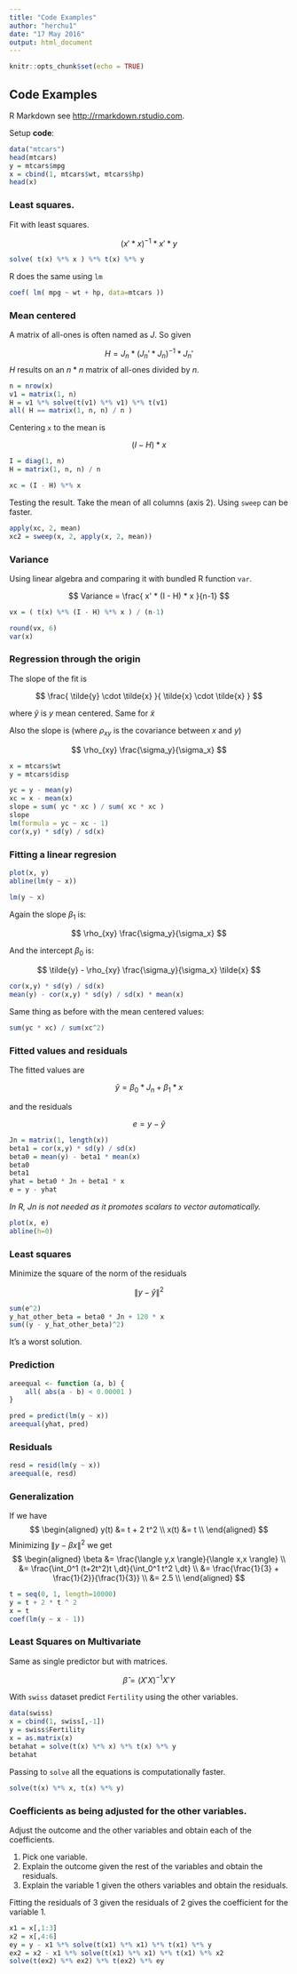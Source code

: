 ```yaml
---
title: "Code Examples"
author: "herchu1"
date: "17 May 2016"
output: html_document
---
```


```r
knitr::opts_chunk$set(echo = TRUE)
```

## Code Examples

R Markdown see <http://rmarkdown.rstudio.com>.

Setup **code**:

```r
data("mtcars")
head(mtcars)
y = mtcars$mpg
x = cbind(1, mtcars$wt, mtcars$hp)
head(x)
```

### Least squares.

Fit with least squares.

$$ (x' * x)^{-1} * x' * y $$

```r
solve( t(x) %*% x ) %*% t(x) %*% y
```

R does the same using `lm`

```r
coef( lm( mpg ~ wt + hp, data=mtcars ))
```


### Mean centered

A matrix of all-ones is often named as $J$. So given

$$ H = J_n * (J_n' * J_n)^{-1} * J_n' $$
$H$ results on an $n * n$ matrix of all-ones divided by $n$.

```r
n = nrow(x)
v1 = matrix(1, n)
H = v1 %*% solve(t(v1) %*% v1) %*% t(v1)
all( H == matrix(1, n, n) / n )
```

Centering `x` to the mean is

$$ (I - H) * x $$

```r
I = diag(1, n)
H = matrix(1, n, n) / n

xc = (I - H) %*% x
```

Testing the result. Take the mean of all columns (axis 2).
Using `sweep` can be faster.

```r
apply(xc, 2, mean)
xc2 = sweep(x, 2, apply(x, 2, mean))
```

### Variance

Using linear algebra and comparing it with bundled R function `var`.

$$ Variance = \frac{ x' * (I - H) * x }{n-1} $$

```r
vx = ( t(x) %*% (I - H) %*% x ) / (n-1)

round(vx, 6)
var(x)
```


### Regression through the origin

The slope of the fit is

$$ \frac{ \tilde{y} \cdot \tilde{x}  }{ \tilde{x} \cdot \tilde{x}  } $$

where $\tilde{y}$ is $y$ mean centered. Same for $\tilde{x}$

Also the slope is (where $\rho_{xy}$ is the covariance between $x$ and $y$)

$$ \rho_{xy} \frac{\sigma_y}{\sigma_x} $$


```r
x = mtcars$wt
y = mtcars$disp

yc = y - mean(y)
xc = x - mean(x)
slope = sum( yc * xc ) / sum( xc * xc )
slope
lm(formula = yc ~ xc - 1)
cor(x,y) * sd(y) / sd(x)
```


### Fitting a linear regresion

```r
plot(x, y)
abline(lm(y ~ x))
```
```r
lm(y ~ x)
```

Again the slope $\beta_1$ is:

$$ \rho_{xy} \frac{\sigma_y}{\sigma_x} $$

And the intercept $\beta_0$ is:

$$ \tilde{y} - \rho_{xy} \frac{\sigma_y}{\sigma_x} \tilde{x} $$

```r
cor(x,y) * sd(y) / sd(x)
mean(y) - cor(x,y) * sd(y) / sd(x) * mean(x)
```

Same thing as before with the mean centered values:

```r
sum(yc * xc) / sum(xc^2)
```


### Fitted values and residuals

The fitted values are

$$ \hat{y} = \beta_0 * J_n + \beta_1 * x $$

and the residuals

$$ e = y - \hat{y} $$

```r
Jn = matrix(1, length(x))
beta1 = cor(x,y) * sd(y) / sd(x)
beta0 = mean(y) - beta1 * mean(x)
beta0
beta1
yhat = beta0 * Jn + beta1 * x
e = y - yhat
```

*In R, Jn is not needed as it promotes scalars to vector automatically.*

```r
plot(x, e)
abline(h=0)
```


### Least squares

Minimize the square of the norm of the residuals

$$ \| { y - \hat{y} } \| ^2 $$

```r
sum(e^2)
y_hat_other_beta = beta0 * Jn + 120 * x
sum((y - y_hat_other_beta)^2)
```

It's a worst solution.


### Prediction

```r
areequal <- function (a, b) {
    all( abs(a - b) < 0.00001 )
}
```

```r
pred = predict(lm(y ~ x))
areequal(yhat, pred)
```


### Residuals

```r
resd = resid(lm(y ~ x))
areequal(e, resd)
```


### Generalization

If we have
$$
    \begin{aligned}
    y(t) &= t + 2 t^2   \\
    x(t) &= t           \\
    \end{aligned}
$$
Minimizing $\| y - \beta x \|^2$ we get
$$
    \begin{aligned}
    \beta &= \frac{\langle y,x \rangle}{\langle x,x \rangle}   \\
          &= \frac{\int_0^1 (t+2t^2)t \,dt}{\int_0^1 t^2 \,dt}    \\
          &= \frac{\frac{1}{3} + \frac{1}{2}}{\frac{1}{3}}      \\
          &= 2.5                                    \\
    \end{aligned}
$$

```r
t = seq(0, 1, length=10000)
y = t + 2 * t ^ 2
x = t
coef(lm(y ~ x - 1))
```


### Least Squares on Multivariate

Same as single predictor but with matrices.

$$
\hat{\beta} = (X'X)^{-1}X'Y
$$

With `swiss` dataset predict `Fertility` using the other variables.

```r
data(swiss)
x = cbind(1, swiss[,-1])
y = swiss$Fertility
x = as.matrix(x)
betahat = solve(t(x) %*% x) %*% t(x) %*% y
betahat
```

Passing to `solve` all the equations is computationally faster.

```r
solve(t(x) %*% x, t(x) %*% y)
```


### Coefficients as being adjusted for the other variables.

Adjust the outcome and the other variables and obtain each of the coefficients.

1. Pick one variable.
2. Explain the outcome given the rest of the variables and obtain the residuals.
3. Explain the variable 1 given the others variables and obtain the residuals.

Fitting the residuals of 3 given the residuals of 2 gives the coefficient for the variable 1.

```r
x1 = x[,1:3]
x2 = x[,4:6]
ey = y - x1 %*% solve(t(x1) %*% x1) %*% t(x1) %*% y
ex2 = x2 - x1 %*% solve(t(x1) %*% x1) %*% t(x1) %*% x2
solve(t(ex2) %*% ex2) %*% t(ex2) %*% ey
```

